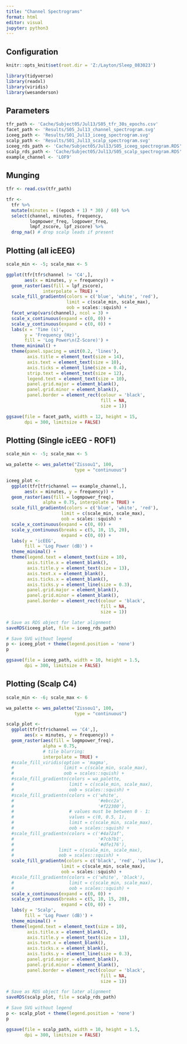 ---
title: "Channel Spectrograms"
format: html
editor: visual
jupyter: python3
---

## Configuration

```{r, setup, include = FALSE}
knitr::opts_knit$set(root.dir = 'Z:/Layton/Sleep_083023')
```

```{r}
library(tidyverse)
library(readxl)
library(viridis)
library(wesanderson)
```

## Parameters

```{r}
tfr_path <- 'Cache/Subject05/Jul13/S05_tfr_30s_epochs.csv'
facet_path <- 'Results/S05_Jul13_channel_spectrogram.svg'
iceeg_path <- 'Results/S01_Jul13_iceeg_spectrogram.svg'
scalp_path <- 'Results/S01_Jul13_scalp_spectrogram.svg'
iceeg_rds_path <- 'Cache/Subject05/Jul13/S05_iceeg_spectrogram.RDS'
scalp_rds_path <- 'Cache/Subject05/Jul13/S05_scalp_spectrogram.RDS'
example_channel <- 'LOF9'
```

## Munging

```{r}
tfr <- read.csv(tfr_path)

tfr <- 
  tfr %>%
  mutate(minutes = ((epoch + 1) * 30) / 60) %>%
  select(channel, minutes, frequency, 
         logmpower_freq, logpower_freq, 
         lmpf_zscore, lpf_zscore) %>%
  drop_na() # drop scalp leads if present
```

## Plotting (all icEEG)

```{r}
scale_min <- -5; scale_max <- 5

ggplot(tfr[tfr$channel != 'C4',], 
       aes(x = minutes, y = frequency)) +
  geom_raster(aes(fill = lpf_zscore),
              interpolate = TRUE) +
  scale_fill_gradientn(colors = c('blue', 'white', 'red'),
                       limit = c(scale_min, scale_max),
                       oob = scales::squish) + 
  facet_wrap(vars(channel), ncol = 3) + 
  scale_x_continuous(expand = c(0, 0)) +
  scale_y_continuous(expand = c(0, 0)) +
  labs(x = 'Time (s)', 
       y = 'Frequency (Hz)', 
       fill = 'Log Power\n(Z-Score)') +
  theme_minimal() + 
  theme(panel.spacing = unit(0.2, 'lines'), 
        axis.title = element_text(size = 14),
        axis.text = element_text(size = 10),
        axis.ticks = element_line(size = 0.4),
        strip.text = element_text(size = 12),
        legend.text = element_text(size = 10),
        panel.grid.major = element_blank(),
        panel.grid.minor = element_blank(),
        panel.border = element_rect(colour = 'black', 
                                    fill = NA, 
                                    size = 1))
```

```{r}
ggsave(file = facet_path, width = 12, height = 15, 
       dpi = 300, limitsize = FALSE)
```

## Plotting (Single icEEG - ROF1)

```{r}
scale_min <- -5; scale_max <- 5

wa_palette <- wes_palette("Zissou1", 100, 
                          type = "continuous")

iceeg_plot <- 
  ggplot(tfr[tfr$channel == example_channel,], 
       aes(x = minutes, y = frequency)) +
  geom_raster(aes(fill = logmpower_freq),
              alpha = 0.75, interpolate = TRUE) +
  scale_fill_gradientn(colors = c('blue', 'white', 'red'),
                     limit = c(scale_min, scale_max),
                     oob = scales::squish) + 
  scale_x_continuous(expand = c(0, 0)) +
  scale_y_continuous(breaks = c(5, 10, 15, 20),
                     expand = c(0, 0)) +
  labs(y = 'icEEG', 
       fill = 'Log Power (dB)') +
  theme_minimal() + 
  theme(legend.text = element_text(size = 10),
        axis.title.x = element_blank(),
        axis.title.y = element_text(size = 13),
        axis.text.x = element_blank(),
        axis.ticks.x = element_blank(),
        axis.ticks.y = element_line(size = 0.3),
        panel.grid.major = element_blank(),
        panel.grid.minor = element_blank(),
        panel.border = element_rect(colour = 'black', 
                                    fill = NA, 
                                    size = 1))
```

```{r}
# Save as RDS object for later alignment
saveRDS(iceeg_plot, file = iceeg_rds_path) 

# Save SVG without legend
p <- iceeg_plot + theme(legend.position = 'none')
p

ggsave(file = iceeg_path, width = 10, height = 1.5, 
       dpi = 300, limitsize = FALSE)
```

## Plotting (Scalp C4)

```{r}
scale_min <- -6; scale_max <- 6

wa_palette <- wes_palette("Zissou1", 100, 
                          type = "continuous")

scalp_plot <- 
  ggplot(tfr[tfr$channel == 'C4',], 
       aes(x = minutes, y = frequency)) +
  geom_raster(aes(fill = logmpower_freq),
              alpha = 0.75,
              # tile blurring:
              interpolate = TRUE) +
  #scale_fill_viridis(option = 'magma',
  #                   limit = c(scale_min, scale_max),
  #                   oob = scales::squish) + 
  #scale_fill_gradientn(colors = wa_palette,
  #                     limit = c(scale_min, scale_max),
  #                     oob = scales::squish) +
  #scale_fill_gradientn(colors = c('white', 
  #                                '#ebcc2a', 
  #                                '#f22300'),
  #                     # values must be between 0 - 1:
  #                     values = c(0, 0.5, 1),
  #                     limit = c(scale_min, scale_max),
  #                     oob = scales::squish) + 
  #scale_fill_gradientn(colors = c('#4a72af',
  #                                '#7cb7b1', 
  #                                '#dfe176'),
  #                 limit = c(scale_min, scale_max),
  #                 oob = scales::squish) + 
  scale_fill_gradientn(colors = c('black', 'red', 'yellow'),
                     limit = c(scale_min, scale_max),
                     oob = scales::squish) + 
  #scale_fill_gradientn(colors = c('white', 'black'),
  #                     limit = c(scale_min, scale_max),
  #                     oob = scales::squish) + 
  scale_x_continuous(expand = c(0, 0)) +
  scale_y_continuous(breaks = c(5, 10, 15, 20),
                     expand = c(0, 0)) +
  labs(y = 'Scalp', 
       fill = 'Log Power (dB)') +
  theme_minimal() + 
  theme(legend.text = element_text(size = 10),
        axis.title.x = element_blank(),
        axis.title.y = element_text(size = 13),
        axis.text.x = element_blank(),
        axis.ticks.x = element_blank(),
        axis.ticks.y = element_line(size = 0.3),
        panel.grid.major = element_blank(),
        panel.grid.minor = element_blank(),
        panel.border = element_rect(colour = 'black', 
                                    fill = NA, 
                                    size = 1))
```

```{r}
# Save as RDS object for later alignment
saveRDS(scalp_plot, file = scalp_rds_path) 

# Save SVG without legend
p <- scalp_plot + theme(legend.position = 'none')
p

ggsave(file = scalp_path, width = 10, height = 1.5, 
       dpi = 300, limitsize = FALSE)
```
